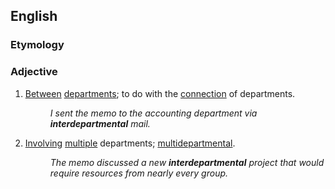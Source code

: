==English==

===Etymology===
{{confix|en|inter|department|al}}

===Adjective===
{{en-adj|-}}

# [[between|Between]] [[department]]s; to do with the [[connection]] of departments.
#: ''I sent the memo to the accounting department via '''interdepartmental''' mail.''
# [[involve|Involving]] [[multiple]] departments; [[multidepartmental]].
#: ''The memo discussed a new '''interdepartmental''' project that would require resources from nearly every group.''
